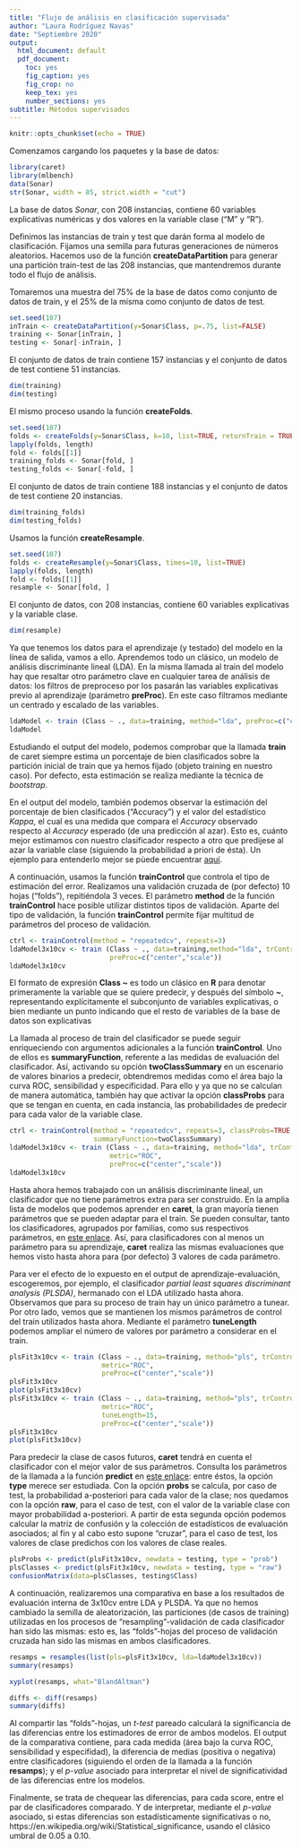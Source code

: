 ```yaml
---
title: "Flujo de análisis en clasificación supervisada"
author: "Laura Rodríguez Navas"
date: "Septiembre 2020"
output:
  html_document: default
  pdf_document: 
    toc: yes
    fig_caption: yes
    fig_crop: no
    keep_tex: yes
    number_sections: yes
subtitle: Métodos supervisados
---
```


```r
knitr::opts_chunk$set(echo = TRUE)
```

Comenzamos cargando los paquetes y la base de datos:

```r
library(caret)
library(mlbench)
data(Sonar)
str(Sonar, width = 85, strict.width = "cut")
```

La base de datos *Sonar*, con 208 instancias, contiene 60 variables explicativas numéricas y dos valores en la variable clase ("M" y "R"). 

Definimos las instancias de train y test que darán forma al modelo de clasificación. Fijamos una semilla para futuras generaciones de números aleatorios. Hacemos uso de la función **createDataPartition** para generar una partición train-test de las 208 instancias, que mantendremos durante todo el flujo de análisis.

Tomaremos una muestra del 75% de la base de datos como conjunto de datos de train, y el 25% de la misma como conjunto de datos de test.

```r
set.seed(107)
inTrain <- createDataPartition(y=Sonar$Class, p=.75, list=FALSE)
training <- Sonar[inTrain, ]
testing <- Sonar[-inTrain, ]
```

El conjunto de datos de train contiene 157 instancias y el conjunto de datos de test contiene 51 instancias. 

```r
dim(training)
dim(testing)
```

El mismo proceso usando la función **createFolds**.

```r
set.seed(107)
folds <- createFolds(y=Sonar$Class, k=10, list=TRUE, returnTrain = TRUE)
lapply(folds, length)
fold <- folds[[1]]
training_folds <- Sonar[fold, ]
testing_folds <- Sonar[-fold, ]
```

El conjunto de datos de train contiene 188 instancias y el conjunto de datos de test contiene 20 instancias. 

```r
dim(training_folds)
dim(testing_folds)
```

Usamos la función **createResample**.

```r
set.seed(107)
folds <- createResample(y=Sonar$Class, times=10, list=TRUE)
lapply(folds, length)
fold <- folds[[1]]
resample <- Sonar[fold, ]
```

El conjunto de datos, con 208 instancias, contiene 60 variables explicativas y la variable clase.

```r
dim(resample)
```
Ya que tenemos los datos para el aprendizaje (y testado) del modelo en la línea de salida, vamos a ello. Aprendemos todo un clásico, un modelo de análisis discriminante lineal (LDA). En la misma llamada al train del modelo hay que resaltar otro parámetro clave en cualquier tarea de análisis de datos: los filtros de preproceso por los pasarán las variables explicativas previo al aprendizaje (parámetro **preProc**). En este caso filtramos mediante un centrado y escalado de las variables.

```r
ldaModel <- train (Class ~ ., data=training, method="lda", preProc=c("center","scale"))
ldaModel
```

Estudiando el output del modelo, podemos comprobar que la llamada **train** de caret siempre estima un porcentaje de bien clasificados sobre la partición inicial de train que ya hemos fijado (objeto training en nuestro caso). Por defecto, esta estimación se realiza mediante la técnica de *bootstrap*. 

En el output del modelo, también podemos observar la estimación del porcentaje de bien clasificados ("Accuracy") y el valor del estadístico *Kappa*, el cual es una medida que compara el *Accuracy* observado respecto al *Accuracy* esperado (de una predicción al azar). Esto es, cuánto mejor estimamos con nuestro clasificador respecto a otro que predijese al azar la variable clase (siguiendo la probabilidad a priori de ésta). Un ejemplo para entenderlo mejor se pùede encuentrar [aquí](https://stats.stackexchange.com/questions/82162/cohens-kappa-in-plain-english).

A continuación, usamos la función **trainControl** que controla el tipo de estimación del error. Realizamos una validación cruzada de (por defecto) 10 hojas ("folds"), repitiéndola 3 veces. El parámetro **method** de la función **trainControl** hace posible utilizar distintos tipos de validación. Aparte del tipo de validación, la función **trainControl** permite fijar multitud de parámetros del proceso de validación.

```r
ctrl <- trainControl(method = "repeatedcv", repeats=3)
ldaModel3x10cv <- train (Class ~ ., data=training,method="lda", trControl=ctrl, 
                         preProc=c("center","scale"))
ldaModel3x10cv
```

El formato de expresión **Class ~** es todo un clásico en **R** para denotar primeramente la variable que se quiere predecir, y después del símbolo **~**, representando explícitamente el subconjunto de variables explicativas, o bien mediante un punto indicando que el resto de variables de la base de datos son explicativas

La llamada al proceso de train del clasificador se puede seguir enriqueciendo con argumentos adicionales a la función **trainControl**. Uno de ellos es **summaryFunction**, referente a las medidas de evaluación del clasificador. Así, activando su opción **twoClassSummary** en un escenario de valores binarios a predecir, obtendremos medidas como el área bajo la curva ROC, sensibilidad y especificidad. Para ello y ya que no se calculan de manera automática, también hay que activar la opción **classProbs** para que se tengan en cuenta, en cada instancia, las probabilidades de predecir para cada valor de la variable clase. 

```r
ctrl <- trainControl(method = "repeatedcv", repeats=3, classProbs=TRUE, 
                     summaryFunction=twoClassSummary)
ldaModel3x10cv <- train (Class ~ ., data=training, method="lda", trControl=ctrl, 
                         metric="ROC", 
                         preProc=c("center","scale"))
ldaModel3x10cv
```

Hasta ahora hemos trabajado con un análisis discriminante lineal, un clasificador que no tiene parámetros extra para ser construido. En la amplia lista de modelos que podemos aprender en **caret**, la gran mayoría tienen parámetros que se pueden adaptar para el train. Se pueden consultar, tanto los clasificadores, agrupados por familias, como sus respectivos parámetros, en [este enlace](https://topepo.github.io/caret/train-models-by-tag.html). Así, para clasificadores con al menos un parámetro para su aprendizaje, **caret** realiza las mismas evaluaciones que hemos visto hasta ahora para (por defecto) 3 valores de cada parámetro. 

Para ver el efecto de lo expuesto en el output de aprendizaje-evaluación, escogeremos, por ejemplo, el clasificador *partial least squares discriminant analysis (PLSDA)*, hermanado con el LDA utilizado hasta ahora. Observamos que para su proceso de train hay un único parámetro a tunear. Por otro lado, vemos que se mantienen los mismos parámetros de control del train utilizados hasta ahora. Mediante el parámetro **tuneLength** podemos ampliar el número de valores por parámetro a considerar en el train. 

```r
plsFit3x10cv <- train (Class ~ ., data=training, method="pls", trControl=ctrl, 
                       metric="ROC", 
                       preProc=c("center","scale"))
plsFit3x10cv
plot(plsFit3x10cv)
plsFit3x10cv <- train (Class ~ ., data=training, method="pls", trControl=ctrl, 
                       metric="ROC", 
                       tuneLength=15, 
                       preProc=c("center","scale"))
plsFit3x10cv
plot(plsFit3x10cv)
```

Para predecir la clase de casos futuros, **caret** tendrá en cuenta el clasificador con el mejor valor de sus parámetros. Consulta los parámetros de la llamada a la función **predict** en [este enlace](https://www.rdocumentation.org/packages/caret/versions/6.0-72/topics/extractPrediction): entre éstos, la opción **type** merece ser estudiada. Con la opción **probs** se calcula, por caso de test, la probabilidad a-posteriori para cada valor de la clase; nos quedamos con la opción **raw**, para el caso de test, con el valor de la variable clase con mayor probabilidad a-posteriori. A partir de esta segunda opción podemos calcular la matriz de confusión y la colección de estadísticos de evaluación asociados; al fin y al cabo esto supone "cruzar", para el caso de test, los valores de clase predichos con los valores de clase reales.

```r
plsProbs <- predict(plsFit3x10cv, newdata = testing, type = "prob")
plsClasses <- predict(plsFit3x10cv, newdata = testing, type = "raw")
confusionMatrix(data=plsClasses, testing$Class)
```

A continuación, realizaremos una comparativa en base a los resultados de evaluación interna de 3x10cv entre LDA y PLSDA. Ya que no hemos cambiado la semilla de aleatorización, las particiones (de casos de training) utilizadas en los procesos de “resampling"-validación de cada clasificador han sido las mismas: esto es, las “folds"-hojas del proceso de validación cruzada han sido las mismas en ambos clasificadores. 

```r
resamps = resamples(list(pls=plsFit3x10cv, lda=ldaModel3x10cv))
summary(resamps)
```


```r
xyplot(resamps, what="BlandAltman")
```


```r
diffs <- diff(resamps)
summary(diffs)
```
Al compartir las "folds"-hojas, un *t-test* pareado calculará la significancia de las diferencias entre los estimadores de error de ambos modelos. El output de la comparativa contiene, para cada medida (área bajo la curva ROC, sensibilidad y especifidad), la diferencia de medias (positiva o negativa) entre clasificadores (siguiendo el orden de la llamada a la función **resamps**); y el *p-value* asociado para interpretar el nivel de significatividad de las diferencias entre los modelos.

Finalmente, se trata de chequear las diferencias, para cada score, entre el par de clasificadores comparado. Y de interpretar, mediante el *p-value* asociado, si estas diferencias son estadísticamente significativas o no, https://en.wikipedia.org/wiki/Statistical_significance, usando el clásico umbral de 0.05 a 0.10.
